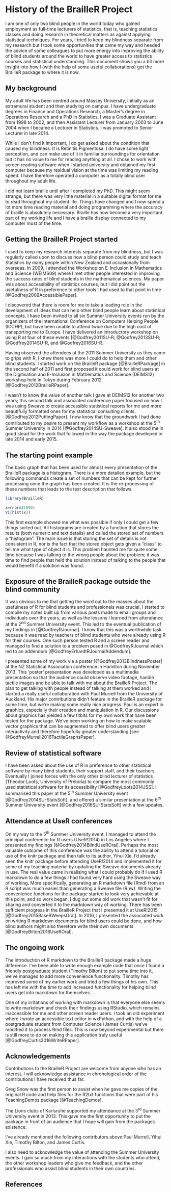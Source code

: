 # History of the BrailleR Project {#History}

I am one of only two blind people in the world today who gained employment as full-time lecturers of statistics, that is, teaching statistics classes and doing research in theoretical matters as against applying statistical techniques. For years, I tried to keep my blindness separate from my research but I took some opportunities that came my way and heeded the advice of some colleagues to put more energy into improving the ability of blind students around the world to have greater access to statistics courses and statistical understanding. This document shows you a bit more insight into how I (with the help of some useful collaborations)  got the BrailleR package to where it is now.

## My background


My adult life has been centred around Massey University, initially as an extramural student and then studying on campus. I have undergraduate degrees in Finance and Operations Research,  a Master's degree in Operations Research and a PhD in Statistics. I was a Graduate Assistant from 1998 to 2002, and then Assistant Lecturer from January 2003 to June 2004 when I became a Lecturer in Statistics. I was promoted to Senior Lecturer in late 2014.

While I don't find it important, I do get asked about the condition that caused my blindness. It is Retinitis Pigmentosa. I do have some light perception, and can make use of it in familiar surroundings for orientation but it has no value to me for reading anything at all. I chose to work with screen reading software when I started university and obtained my first computer because my residual vision at the time was limiting my reading speed. I have therefore operated a computer as a totally blind user throughout my adult life.

I did not learn braille until after I completed my PhD. This might seem strange, but there was very little material in a suitable digital format for me to read throughout my student life. Things have changed and I now spend a lot more time reading material and doing programming where the accuracy of braille is absolutely necessary. Braille has now become a very important part of my working life and I have a braille display connected to my computer most of the time.


## Getting the BrailleR Project started


I used to keep my research interests separate from my blindness, but  I was regularly called upon to discuss how a blind person could study and teach Statistics by many people within New Zealand and occasionally from overseas.  In 2009, I attended the Workshop on E-Inclusion in Mathematics and Science (WEIMS09) where I met other people interested in improving the success rates of blind students in the mathematical sciences. My paper was about accessibility of statistics courses, but I did point out the usefulness of R in preference to other tools I had used to that point in time [@Godfrey2009AccessiblePaper].

I discovered that there is room for me to take a leading role in the development of ideas that can help other blind people learn about statistical concepts.  I have been invited to all six Summer University events run by the organizers of the International Conference on Computers Helping People (ICCHP), but have been unable to attend twice due to the high cost of transporting me to Europe. I have delivered an introductory workshop on using R at four of these events [@Godfrey2011SU-R; @Godfrey2013SU-R; @Godfrey2014SU-R, and @Godfrey2016SU-R.

Having observed the attendees at the 2011 Summer University as they came to grips with R, I knew there was more I could do to help them and other blind students. I started work on the BrailleR package [@BrailleRPackage] in the second half of 2011 and first proposed it could work for blind users at the Digitisation and E-Inclusion in Mathematics and Science (DEIMS12) workshop held in Tokyo during February 2012 [@Godfrey2012BrailleRPaper].


I wasn't to know the value of another talk I gave at DEIMS12 for another two years;  this second talk and associated conference paper focused on how I was using Sweave to create accessible statistical reports for me and more beautifully formatted ones for my statistical consulting clients.
[@Godfrey2012PuttingPaper]. I now know that the groundwork I had done contributed to my desire to present my workflow as a workshop at the 5^th^ Summer University in 2014 [@Godfrey2014SU-Sweave]. It also stood me in good stead for the work that followed in the way the package developed in late 2014 and early 2015.

## The starting point example 

The basic graph that has been used for almost every presentation of the BrailleR package is a histogram. There is a more detailed example, but the following commands create a set of numbers that can be kept for further processing once the graph has been created. It is the re-processing of these numbers that leads to the text description that follows.

```r
library(BrailleR)
```

```r
x=rnorm(1000)
VI(hist(x))
```

This first example showed me what was possible if only I could get a few things sorted out. All histograms  are created by a function that stores the results (both numeric and text details) and called the stored set of numbers a "histogram". The main issue is that storing the set of details is not consistent in R, nor is the fact that the stored object gets given a "class" to tell me what type of object it is. This problem haunted me for quite some time because I was talking to the wrong people about the problem; it was time to find people that held the solution instead of talking to the people that would benefit if a solution was found.

## Exposure of the BrailleR package outside the blind community

It was obvious to me that getting the word out to the masses about the usefulness of R for blind students and professionals was crucial. I started to compile my notes built up from various posts made to email groups and individuals over the years, as well as the lessons I learned from attendance at the 2^nd^ Summer University event. This led to the eventual publication of my findings in [@GodfreyRJournal]. I know that this was a worthwhile task because it was read by teachers of blind students who were already using R for their courses. One such person tested R and a screen reader and managed to find a solution to a problem posed in   @GodfreyRJournal which led to an addendum [@GodfreyErhardtRJournalAddendum]. 

I presented some of my work via a poster [@Godfrey2013BlindnessPoster] at the NZ Statistical Association conference in Hamilton during November 2013. This 'poster' presentation was developed as a multimedia presentation so that the audience could observe video footage, handle tactile images and be able to talk with me about the BrailleR Project. The plan to get talking with people instead of talking at them worked and I started a really useful collaboration with Paul Murrell from the University of Auckland. His major contributions didn't feature in the BrailleR package for some time, but we're making some really nice progress. Paul is an expert in graphics, especially their creation and manipulation in R. Our discussions about graphics has yielded a few titbits for my own work that have been tested for the package. We've been working on how to make scalable vector graphics that can be augmented to offer blind users greater interactivity and therefore hopefully greater understanding [see @GodfreyMurrell2016TactileGraphsPaper].


## Review of statistical software

I have been asked about the use of R in preference to other statistical software by many blind students, their support staff, and  their teachers. Eventually I joined forces with the only other blind lecturer of statistics (Theodor Loots, University of Pretoria) to compare the most commonly used statistical software for its accessibility [@GodfreyLoots2014JSS]. I summarised this paper at the 5^th^ Summer University event [@Godfrey2014SU-StatsSoft], and offered a similar presentation at the 6^th^ Summer University event [@Godfrey2016SU-StatsSoft] with a few updates. 



## Attendance at UseR conferences

On my way to the 5^th^ Summer University event, I managed to attend the principal conference for R users (UseR!2014) in Los Angeles where I presented my findings [@Godfrey2014BlindUseROral]. Perhaps the most valuable outcome of this conference was the ability to attend a tutorial on use of the knitr package and then talk to its author, Yihui Xie. I'd already seen the knitr package before attending UseR!2014 and implemented it for some of my teaching material by updating the Sweave documents already in use.  The real value came in realising what I could probably do if I used R markdown to do a few things I had found very hard using the Sweave way of working. More specifically, generating an R markdown file (Rmd) from an R script was much easier than generating a Sweave file (Rnw). Writing the convenience functions for the package started to look very achievable at this point, and so work began. I dug out some old work that wasn't fit for sharing and converted it to the markdown way of working. There has been sufficient progress in the BrailleR Project that I presented it at UseR!2015 [@Godfrey2015BaseRWeepsOral]. In 2016, I presented the associated work on writing R markdown documents for blind users could be done, and how blind authors might also therefore write their own documents [@GodfreyBilton2016UseROral].


## The ongoing work

The introduction of R markdown to the BrailleR package made a huge difference. I've been able to write enough example code that once I found a friendly postgraduate student (Timothy Bilton) to put some time into it, we've managed to add more convenience functionality. Timothy has improved some of my earlier work and tried a few things of his own. This has left me with the time to add increased functionality for helping blind users get into  markdown for themselves.

One of my irritations of working with markdown is that everyone else seems to write markdown and check their findings using RStudio, which remains inaccessible for me and other screen reader users. I took an old experiment where I wrote an accessible text editor in wxPython, and with the help of a postgraduate student from Computer Science (James Curtis) we've modified it to process Rmd files. This is now beyond experimental but there is still more to do on making this application truly useful [@GodfreyCurtis2016WriteRPaper].

## Acknowledgements


Contributions to the BrailleR Project are welcome from anyone who has an
interest. I will acknowledge assistance in chronological order of the
contributions I have received thus far.

Greg Snow was the first person to assist when he gave me copies of the
original R code and help files for the R2txt functions that were part of
his TeachingDemos package [@TeachingDemos].

The Lions clubs of Karlsruhe supported my attendance at the 3^rd^ Summer
University event in 2013. This gave me the first opportunity to
put the package in front of an audience that I hope will gain from the
package's existence. 

I've already mentioned the following contributors above:Paul Murrell, Yihui Xie, Timothy Bilton, and James Curtis.

I also need to acknowledge the value of attending the Summer University events.  I gain so much from my interactions with the students who attend, the other workshop leaders who give me feedback, and the other professionals who assist blind students in their own countries.
 


## References
